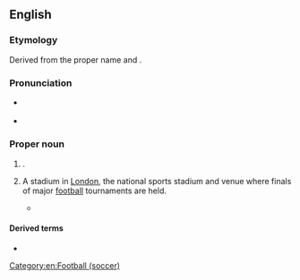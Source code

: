 ==English==
{{wikipedia}}

===Etymology===
Derived from the {{der|en|ang|-}} proper name {{m|ang|Wemba}} and {{m|ang|lēah|t=clearing in a forest; meadow, [[leigh]]}}.

===Pronunciation===
* {{a|UK}} {{IPA|en|/wɛmbli/}}
* {{audio|en|LL-Q1860 (eng)-Vealhurl-Wembley.wav|Audio (Berkshire, UK)}}

===Proper noun===
{{wikipedia|Wembley Stadium}}
{{en-proper noun}}

# {{place|en|suburb|of|city/London|in northwestern|co/Greater London|cc/England}}.
# A stadium in [[London]], the national sports stadium and venue where finals of major [[football]] tournaments are held.
#: {{ux|en|If they carry on with their good form, they'll be at '''Wembley''' at the end of the season.}}
#* {{quote-journal|en
|date=April 11, 2011
|author=Phil McNulty
|title=Liverpool 3 - 0 Man City
|work=BBC Sport
|url=http://news.bbc.co.uk/sport2/hi/football/eng_prem/9449111.stm
|page=
|passage=Dirk Kuyt sandwiched a goal in between Carroll's double as City endured a night of total misery, with captain Carlos Tevez limping off early on with a hamstring strain that puts a serious question mark over his participation in Saturday's FA Cup semi-final against Manchester United at '''Wembley'''.}}

====Derived terms====
* {{l|en|North Wembley}}

{{cln|en|terms suffixed with -leigh}}
[[Category:en:Football (soccer)]]